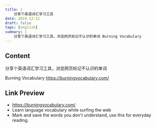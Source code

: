```yaml
---
title: |
    分享个英语词汇学习工具
date: 2019-12-11
draft: false
tags: [english]
summary: |
    分享个英语词汇学习工具，浏览网页标记不认识的单词 Burning Vocabulary
---
```


## Content

分享个英语词汇学习工具，浏览网页标记不认识的单词

Burning Vocabulary
https://burningvocabulary.com/

## Link Preview

- https://burningvocabulary.com/
- Learn language vocabulary while surfing the web
- Mark and save the words you don't understand, use this for everyday reading.
